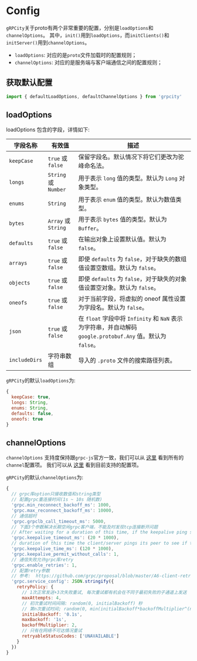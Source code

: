 # Config

`gRPCity`关于proto有两个非常重要的配置，分别是`loadOptions`和`channelOptions`。
其中，`init()`用到`loadOptions`，而`initClients()`和`initServer()`用到`channelOptions`。

- `loadOptions`: 对应的是`proto`文件加载时的配置规则；
- `channelOptions`: 对应的是服务端与客户端通信之间的配置规则；

## 获取默认配置

```js
import { defaultLoadOptions, defaultChannelOptions } from 'grpcity'
```

## loadOptions

loadOptions 包含的字段，详情如下:

| 字段名称 | 有效值 | 描述 |
|------------|--------------|------------|
| `keepCase` | `true` 或 `false` | 保留字段名。默认情况下将它们更改为驼峰命名法。
| `longs` | `String` 或 `Number` | 用于表示 `long` 值的类型。默认为 `Long` 对象类型。
| `enums` | `String` | 用于表示 `enum` 值的类型。默认为数值类型。
| `bytes` | `Array` 或 `String` | 用于表示 `bytes` 值的类型。默认为 `Buffer`。
| `defaults` | `true` 或 `false` | 在输出对象上设置默认值。默认为 `false`。
| `arrays` | `true` 或 `false` | 即使 `defaults` 为 `false`，对于缺失的数组值设置空数组。默认为 `false`。
| `objects` | `true` 或 `false` | 即使 `defaults` 为 `false`，对于缺失的对象值设置空对象。默认为 `false`。
| `oneofs` | `true` 或 `false` | 对于当前字段，将虚拟的 oneof 属性设置为字段名。默认为 `false`。
| `json` | `true` 或 `false` | 在 `float` 字段中将 `Infinity` 和 `NaN` 表示为字符串，并自动解码 `google.protobuf.Any` 值。默认为 `false`。
| `includeDirs` | 字符串数组 | 导入的 `.proto` 文件的搜索路径列表。

`gRPCity`的默认`loadOptions`为:

```js
{
  keepCase: true,
  longs: String,
  enums: String,
  defaults: false,
  oneofs: true
}
```

## channelOptions

`channelOptions` 支持度保持跟`grpc-js`官方一致，我们可以从 [这里](https://grpc.github.io/grpc/core/group__grpc__arg__keys.html) 看到所有的`channel`配置项。
我们可以从 [这里](https://github.com/grpc/grpc-node/tree/master/packages/grpc-js#supported-channel-options) 看到目前支持的配置项。

`gRPCity`的默认`channelOptions`为:

```js
{
  // grpc库option只接收数值和string类型
  // 配置grpc重连接时间(1s ~ 10s 随机数)
  'grpc.min_reconnect_backoff_ms': 1000,
  'grpc.max_reconnect_backoff_ms': 10000,
  // 通信超时
  'grpc.grpclb_call_timeout_ms': 5000,
  // 下面3个参数解决长期空闲grpc客户端，不能及时发现tcp连接断开问题
  // After waiting for a duration of this time, if the keepalive ping sender does not receive the ping ack, it will close the transport.
  'grpc.keepalive_timeout_ms': (20 * 1000),
  // duration of this time the client/server pings its peer to see if the transport is still alive
  'grpc.keepalive_time_ms': (120 * 1000),
  'grpc.keepalive_permit_without_calls': 1,
  // 通信失败允许grpc库retry
  'grpc.enable_retries': 1,
  // 配置retry参数
  // 参考:  https://github.com/grpc/proposal/blob/master/A6-client-retries.md#integration-with-service-config
  'grpc.service_config': JSON.stringify({
    retryPolicy: {
      // 1次正常发送+3次失败重试, 每次重试都有机会在不同于最初失败的子通道上发送
      maxAttempts: 4,
      // 初次重试时间间隔: random(0, initialBackoff) 秒
      // 第n次重试时间; random(0, min(initialBackoff*backoffMultiplier^(n-1), maxBackoff)) 秒
      initialBackoff: '0.1s',
      maxBackoff: '1s',
      backoffMultiplier: 2,
      // 只有在网络不可达情况重试
      retryableStatusCodes: ['UNAVAILABLE']
    }
  })
}
```
